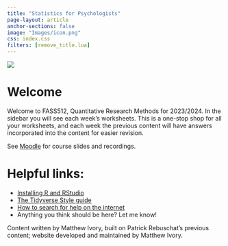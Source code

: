```yaml
---
title: "Statistics for Psychologists"
page-layout: article
anchor-sections: false
image: "Images/icon.png"
css: index.css
filters: [remove_title.lua]
---
```


![](Images/LUPsychology.svg){fig-alt="University Logo" fig-align="center"}

# Welcome

Welcome to FASS512, Quantitative Research Methods for 2023/2024. In the sidebar you will see each week's worksheets. This is a one-stop shop for all your worksheets, and each week the previous content will have answers incorporated into the content for easier revision.

See [Moodle](https://modules.lancaster.ac.uk/course/view.php?id=41149) for course slides and recordings.

# Helpful links:

- [Installing R and RStudio](https://posit.co/download/rstudio-desktop/)
- [The Tidyverse Style guide](https://style.tidyverse.org/pipes.html)
- [How to search for help on the internet](https://www.r-project.org/help.html#:~:text=Stack%20Overflow,-Stack%20Overflow%20is&text=Topics%20are%20tagged%2C%20and%20%E2%80%9Cr,%2Fquestions%2Ftagged%2Fr.)
- Anything you think should be here? Let me know!

Content written by Matthew Ivory, built on Patrick Rebuschat's previous content; website developed and maintained by Matthew Ivory.